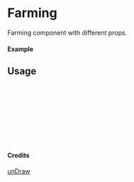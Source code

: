 
<Meta of={Farming} title="unDraw/Farming" />

# Farming

Farming component with different props.

#### Example

<Canvas of={Farming.Primary} />

## Usage

```ts
import { Farming } from "yadl-ui";

const Example = () => {
  return (
      <Farming />
  );
};

export default Example;
```

#### Credits
[unDraw](https://undraw.co/illustrations)
